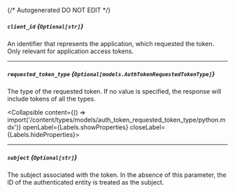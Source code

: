 {/* Autogenerated DO NOT EDIT  */}

##### `client_id` *{`Optional[str]`}*
An identifier that represents the application, which requested the
token. Only relevant for application access tokens.


---
##### `requested_token_type` *{`Optional[models.AuthTokenRequestedTokenType]`}*
The type of the requested token. If no value is specified, the
response will include tokens of all the types.

<Collapsible content={() => import('/content/types/models/auth_token_requested_token_type/python.mdx')} openLabel={Labels.showProperties} closeLabel={Labels.hideProperties}>
</Collapsible>

---
##### `subject` *{`Optional[str]`}*
The subject associated with the token. In the absence of this
parameter, the ID of the authenticated entity is treated as the
subject.



